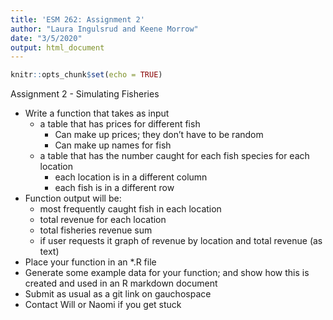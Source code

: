 ```yaml
---
title: 'ESM 262: Assignment 2'
author: "Laura Ingulsrud and Keene Morrow"
date: "3/5/2020"
output: html_document
---
```


```r
knitr::opts_chunk$set(echo = TRUE)
```

Assignment 2 - Simulating Fisheries

- Write a function that takes as input
  - a table that has prices for different fish
    - Can make up prices; they don’t have to be random
    - Can make up names for fish
  - a table that has the number caught for each fish species for each location
    - each location is in a different column
    - each fish is in a different row
- Function output will be:
  - most frequently caught fish in each location
  - total revenue for each location
  - total fisheries revenue sum
  - if user requests it graph of revenue by location and total revenue (as text)
- Place your function in an *.R file
- Generate some example data for your function; and show how this is created and used in an R markdown document 
- Submit as usual as a git link on gauchospace
- Contact Will or Naomi if you get stuck
